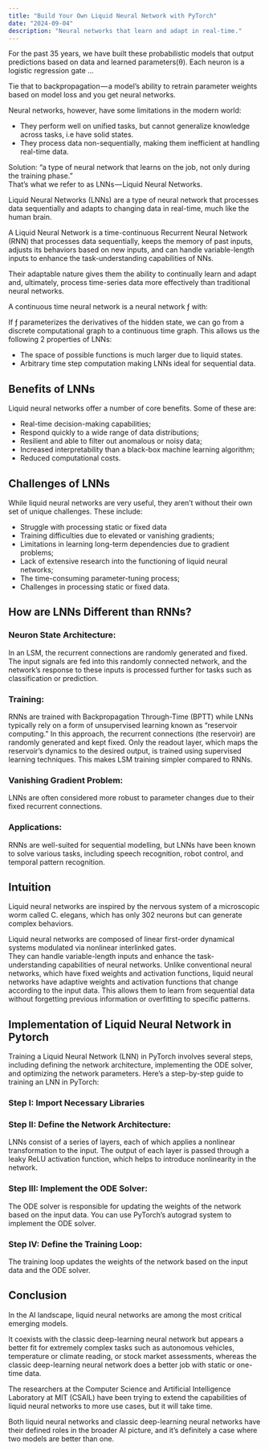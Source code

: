 ```yaml
---
title: "Build Your Own Liquid Neural Network with PyTorch"
date: "2024-09-04"
description: "Neural networks that learn and adapt in real-time."
---
```


For the past 35 years, we have built these probabilistic models that output predictions based on data and learned parameters(θ). Each neuron is a logistic regression gate ...

Tie that to backpropagation — a model’s ability to retrain parameter weights based on model loss and you get neural networks.

<MDXImage src="/writings/neural_network_architecture.png" alt="Neural Network Architecture" />
Neural networks, however, have some limitations in the modern world:

- They perform well on unified tasks, but cannot generalize knowledge across tasks, i.e have solid states.
- They process data non-sequentially, making them inefficient at handling real-time data.

Solution: “a type of neural network that learns on the job, not only during the training phase.”  
That’s what we refer to as LNNs — Liquid Neural Networks.

Liquid Neural Networks (LNNs) are a type of neural network that processes data sequentially and adapts to changing data in real-time, much like the human brain.

<MDXImage src="/writings/lln_architecture.png" alt="LNN Architecture" />

A Liquid Neural Network is a time-continuous Recurrent Neural Network (RNN) that processes data sequentially, keeps the memory of past inputs, adjusts its behaviors based on new inputs, and can handle variable-length inputs to enhance the task-understanding capabilities of NNs.

Their adaptable nature gives them the ability to continually learn and adapt and, ultimately, process time-series data more effectively than traditional neural networks.

A continuous time neural network is a neural network ƒ with:

<MDXImage src="/writings/lln_authors.png" alt="Image by: LNN Authors" />

If ƒ parameterizes the derivatives of the hidden state, we can go from a discrete computational graph to a continuous time graph. This allows us the following 2 properties of LNNs:

- The space of possible functions is much larger due to liquid states.
- Arbitrary time step computation making LNNs ideal for sequential data.

## Benefits of LNNs

Liquid neural networks offer a number of core benefits. Some of these are:

- Real-time decision-making capabilities;
- Respond quickly to a wide range of data distributions;
- Resilient and able to filter out anomalous or noisy data;
- Increased interpretability than a black-box machine learning algorithm;
- Reduced computational costs.

## Challenges of LNNs

While liquid neural networks are very useful, they aren’t without their own set of unique challenges. These include:

- Struggle with processing static or fixed data
- Training difficulties due to elevated or vanishing gradients;
- Limitations in learning long-term dependencies due to gradient problems;
- Lack of extensive research into the functioning of liquid neural networks;
- The time-consuming parameter-tuning process;
- Challenges in processing static or fixed data.

## How are LNNs Different than RNNs?

### Neuron State Architecture:
In an LSM, the recurrent connections are randomly generated and fixed. The input signals are fed into this randomly connected network, and the network’s response to these inputs is processed further for tasks such as classification or prediction.

### Training:
RNNs are trained with Backpropagation Through-Time (BPTT) while LNNs typically rely on a form of unsupervised learning known as “reservoir computing.” In this approach, the recurrent connections (the reservoir) are randomly generated and kept fixed. Only the readout layer, which maps the reservoir’s dynamics to the desired output, is trained using supervised learning techniques. This makes LSM training simpler compared to RNNs.

### Vanishing Gradient Problem:
LNNs are often considered more robust to parameter changes due to their fixed recurrent connections.

### Applications:
RNNs are well-suited for sequential modelling, but LNNs have been known to solve various tasks, including speech recognition, robot control, and temporal pattern recognition.

<MDXImage src="/writings/lnn_authors_applications.png" alt="Image by: LNN Authors" />

## Intuition

Liquid neural networks are inspired by the nervous system of a microscopic worm called C. elegans, which has only 302 neurons but can generate complex behaviors.

Liquid neural networks are composed of linear first-order dynamical systems modulated via nonlinear interlinked gates.  
They can handle variable-length inputs and enhance the task-understanding capabilities of neural networks. Unlike conventional neural networks, which have fixed weights and activation functions, liquid neural networks have adaptive weights and activation functions that change according to the input data. This allows them to learn from sequential data without forgetting previous information or overfitting to specific patterns.

<MDXImage src="/writings/lln_authors_intuition.png" alt="Image by LNN Authors" />

## Implementation of Liquid Neural Network in Pytorch

Training a Liquid Neural Network (LNN) in PyTorch involves several steps, including defining the network architecture, implementing the ODE solver, and optimizing the network parameters. Here’s a step-by-step guide to training an LNN in PyTorch:

### Step I: Import Necessary Libraries

<MDXImage src="/writings/install_requirements.png" alt="Step I: Install Requirements" />

### Step II: Define the Network Architecture:

LNNs consist of a series of layers, each of which applies a nonlinear transformation to the input. The output of each layer is passed through a leaky ReLU activation function, which helps to introduce nonlinearity in the network.

<MDXImage src="/writings/define_lnn_architecture.png" alt="Step II: Define the LLN Architecture" />

### Step III: Implement the ODE Solver:

The ODE solver is responsible for updating the weights of the network based on the input data. You can use PyTorch’s autograd system to implement the ODE solver.

<MDXImage src="/writings/loss_calculation.png" alt="Step III: Loss Calculation" />

### Step IV: Define the Training Loop:

The training loop updates the weights of the network based on the input data and the ODE solver.

<MDXImage src="/writings/training_loop.png" alt="Step IV: Defining The Training Loop" />

## Conclusion

In the AI landscape, liquid neural networks are among the most critical emerging models.

It coexists with the classic deep-learning neural network but appears a better fit for extremely complex tasks such as autonomous vehicles, temperature or climate reading, or stock market assessments, whereas the classic deep-learning neural network does a better job with static or one-time data.

The researchers at the Computer Science and Artificial Intelligence Laboratory at MIT (CSAIL) have been trying to extend the capabilities of liquid neural networks to more use cases, but it will take time.

Both liquid neural networks and classic deep-learning neural networks have their defined roles in the broader AI picture, and it’s definitely a case where two models are better than one.
